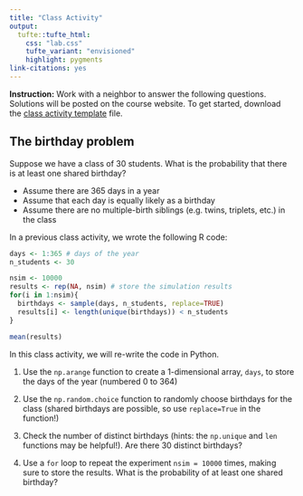 ```yaml
---
title: "Class Activity"
output: 
  tufte::tufte_html:
    css: "lab.css"
    tufte_variant: "envisioned"
    highlight: pygments
link-citations: yes
---
```


**Instruction:** Work with a neighbor to answer the following questions. Solutions will be posted on the course website. To get started, download the [class activity template](https://sta279-s24.github.io/class_activities/ca_lecture_10_template.qmd) file.

## The birthday problem

Suppose we have a class of 30 students. What is the probability that there is at least one shared birthday?

* Assume there are 365 days in a year
* Assume that each day is equally likely as a birthday
* Assume there are no multiple-birth siblings (e.g. twins, triplets, etc.) in the class

In a previous class activity, we wrote the following R code:

```r
days <- 1:365 # days of the year
n_students <- 30

nsim <- 10000
results <- rep(NA, nsim) # store the simulation results
for(i in 1:nsim){
  birthdays <- sample(days, n_students, replace=TRUE)
  results[i] <- length(unique(birthdays)) < n_students
}

mean(results)
```

In this class activity, we will re-write the code in Python.

1. Use the `np.arange` function to create a 1-dimensional array, `days`, to store the days of the year (numbered 0 to 364)

2. Use the `np.random.choice` function to randomly choose birthdays for the class (shared birthdays are possible, so use `replace=True` in the function!)

3. Check the number of distinct birthdays (hints: the `np.unique` and `len` functions may be helpful!). Are there 30 distinct birthdays?

4. Use a `for` loop to repeat the experiment `nsim = 10000` times, making sure to store the results. What is the probability of at least one shared birthday?
